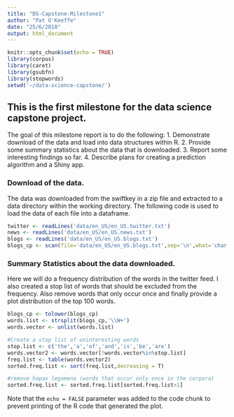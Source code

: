 ```yaml
---
title: "DS-Capstone-Milestone1"
author: "Pat O'Keeffe"
date: "25/6/2018"
output: html_document
---
```


```r
knitr::opts_chunk$set(echo = TRUE)
library(corpus)
library(caret)
library(gsubfn)
library(stopwords)
setwd('~/data-science-capstone/')
```

## This is the first milestone for the data science capstone project.

The goal of this milestone report is to do the following:
1. Demonstrate download of the data and load into data structures within R.
2. Provide some summary statistics about the data that is downloaded.
3. Report some interesting findings so far.
4. Describe plans for creating a prediction algorithm and a Shiny app.

### Download of the data.

The data was downloaded from the swiftkey in a zip file and extracted to a data directory within the working directory. 
The following code is used to load the data of each file into a dataframe.

```r
twitter <- readLines('data/en_US/en_US.twitter.txt')
news <- readLines('data/en_US/en_US.news.txt')
blogs <- readLines('data/en_US/en_US.blogs.txt')
blogs_cp <- scan(file='data/en_US/en_US.blogs.txt',sep='\n',what='char',quote='')
```

### Summary Statistics about the data downloaded.

Here we will do a frequency distribution of the words in the twitter feed. I also created a stop list of words that should be excluded from the frequency. Also remove words that only occur once and finally provide a plot distribution of the top 100 words.

```r
blogs_cp <- tolower(blogs_cp)
words.list <- strsplit(blogs_cp,'\\W+')
words.vector <- unlist(words.list)

#Create a stop list of uninteresting words
stop.list <- c('the','a','of','and','is','be','are')
words.vector2 <- words.vector[!words.vector%in%stop.list]
freq.list <- table(words.vector2)
sorted.freq.list <- sort(freq.list,decreasing = T)

#remove hapax legomena (words that occur only once in the corpora)
sorted.freq.list <- sorted.freq.list[sorted.freq.list>1] 

```

Note that the `echo = FALSE` parameter was added to the code chunk to prevent printing of the R code that generated the plot.

